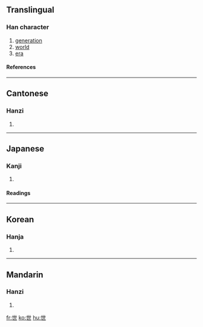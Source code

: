 {{see|丗}}<!-- may be replaced by zh-forms -->

==Translingual==
{{stroke order|type=animate}}
===Han character===
{{Han char|rn=1|rad=一|as=04|sn=5|four=4471<sub>7</sub>|canj=心廿 (PT)}}
# [[generation]]
# [[world]]
# [[era]]
====References====
{{Han ref|kx=0077.110|dkj=00031|dj=0155.020|hdz=10014.060|uh=4E16|ud=19990|bh=A540|bd=42304}}
----

==Cantonese==
===Hanzi===
{{yue-hanzi|jyut=|y=sai3}}
# {{defn|Cantonese}}
----
==Japanese==
===Kanji===
{{ja-kanji|grade=3|rs=一04}}
# {{defn|Japanese}}
====Readings====
{{ja-readings|on=[[せ]] (se), [[せい]] (sei)|kun=[[よ]] (yo)}}
----
==Korean==
===Hanja===
{{ko-hanja|hangeul=세|rv=se|mr=se}}
# {{defn|Korean}}
----
==Mandarin==
===Hanzi===
{{cmn-hanzi|pin=[[shì]] ([[shi4]])|wg=shih<sup>4</sup>}}
# {{defn|Mandarin}}

[[fr:世]]
[[ko:世]]
[[hu:世]]